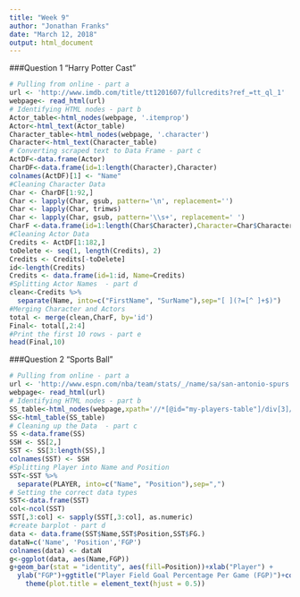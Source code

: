 ```yaml
---
title: "Week 9"
author: "Jonathan Franks"
date: "March 12, 2018"
output: html_document
---
```


###Question 1 "Harry Potter Cast"
```r
# Pulling from online - part a
url <- 'http://www.imdb.com/title/tt1201607/fullcredits?ref_=tt_ql_1'
webpage<- read_html(url)
# Identifying HTML nodes - part b
Actor_table<-html_nodes(webpage, '.itemprop')
Actor<-html_text(Actor_table)
Character_table<-html_nodes(webpage, '.character')
Character<-html_text(Character_table)
# Converting scraped text to Data Frame - part c
ActDF<-data.frame(Actor)
CharDF<-data.frame(id=1:length(Character),Character)
colnames(ActDF)[1] <- "Name"
#Cleaning Character Data
Char <- CharDF[1:92,]
Char <- lapply(Char, gsub, pattern='\n', replacement='')
Char <- lapply(Char, trimws)
Char <- lapply(Char, gsub, pattern='\\s+', replacement=' ')
CharF <-data.frame(id=1:length(Char$Character),Character=Char$Character)
#Cleaning Actor Data
Credits <- ActDF[1:182,]
toDelete <- seq(1, length(Credits), 2)
Credits <- Credits[-toDelete]
id<-length(Credits)
Credits <- data.frame(id=1:id, Name=Credits)
#Splitting Actor Names  - part d
clean<-Credits %>%
  separate(Name, into=c("FirstName", "SurName"),sep="[ ](?=[^ ]+$)")
#Merging Character and Actors
total <- merge(clean,CharF, by='id')
Final<- total[,2:4]
#Print the first 10 rows - part e
head(Final,10) 
```

###Question 2 "Sports Ball"

```r
# Pulling from online - part a
url <- 'http://www.espn.com/nba/team/stats/_/name/sa/san-antonio-spurs'
webpage<- read_html(url)
# Identifying HTML nodes - part b
SS_table<-html_nodes(webpage,xpath='//*[@id="my-players-table"]/div[3]/div[3]/table')
SS<-html_table(SS_table)
# Cleaning up the Data  - part c
SS <-data.frame(SS)
SSH <- SS[2,]
SST <- SS[3:length(SS),]
colnames(SST) <- SSH
#Splitting Player into Name and Position
SST<-SST %>%
  separate(PLAYER, into=c("Name", "Position"),sep=",")
# Setting the correct data types
SST<-data.frame(SST)
col<-ncol(SST)
SST[,3:col] <- sapply(SST[,3:col], as.numeric)
#create barplot - part d
data <- data.frame(SST$Name,SST$Position,SST$FG.)
dataN=c('Name', 'Position','FGP')
colnames(data) <- dataN
g<-ggplot(data, aes(Name,FGP))
g+geom_bar(stat = "identity", aes(fill=Position))+xlab("Player") + 
  ylab("FGP")+ggtitle("Player Field Goal Percentage Per Game (FGP)")+coord_flip()+
    theme(plot.title = element_text(hjust = 0.5))
```

